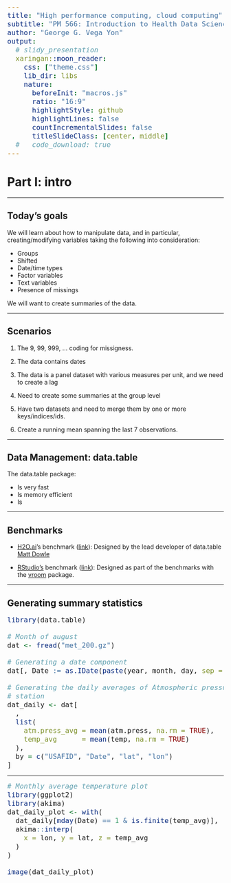 ```yaml
---
title: "High performance computing, cloud computing"
subtitle: "PM 566: Introduction to Health Data Science"
author: "George G. Vega Yon"
output:
  # slidy_presentation
  xaringan::moon_reader:
    css: ["theme.css"]
    lib_dir: libs
    nature:
      beforeInit: "macros.js"
      ratio: "16:9"
      highlightStyle: github
      highlightLines: false
      countIncrementalSlides: false
      titleSlideClass: [center, middle]
  #   code_download: true
---
```


<!--Yeah... I have really long code chunks, so I just changed the default size :)-->
<style type="text/css">
code.r,code.cpp,code{
  font-size:medium;
}
</style>

# Part I: intro

---

## Today's goals

We will learn about how to manipulate data, and in particular, creating/modifying variables
taking the following into consideration:

- Groups
- Shifted
- Date/time types
- Factor variables
- Text variables
- Presence of missings

We will want to create summaries of the data.

---

## Scenarios

1. The 9, 99, 999, ... coding for missigness.

2. The data contains dates

3. The data is a panel dataset with various measures per unit, and we need to create a lag

4. Need to create some summaries at the group level

5. Have two datasets and need to merge them by one or more keys/indices/ids.

6. Create a running mean spanning the last 7 observations.

---

## Data Management: data.table

The data.table package:

- Is very fast
- Is memory efficient
- Is 

---

## Benchmarks

- [H2O.ai](https://www.h2o.ai/)'s benchmark ([link](https://h2oai.github.io/db-benchmark/)): Designed by
  the lead developer of data.table [Matt Dowle](https://rdatatable.gitlab.io/data.table/)

- [RStudio's](https://rstudio.com) benchmark ([link](https://cran.r-project.org/web/packages/vroom/vignettes/benchmarks.html)):
  Designed as part of the benchmarks with the [vroom](https://cran.r-package.org/package=vroom) package.

---

## Generating summary statistics

```r
library(data.table)

# Month of august
dat <- fread("met_200.gz")

# Generating a date component
dat[, Date := as.IDate(paste(year, month, day, sep = "-"))]

# Generating the daily averages of Atmospheric pressure and temperature per
# station
dat_daily <- dat[
  ,
  list(
    atm.press_avg = mean(atm.press, na.rm = TRUE),
    temp_avg      = mean(temp, na.rm = TRUE)
  ),
  by = c("USAFID", "Date", "lat", "lon")
]
```


---

```r
# Monthly average temperature plot
library(ggplot2)
library(akima)
dat_daily_plot <- with(
  dat_daily[mday(Date) == 1 & is.finite(temp_avg)],
  akima::interp(
    x = lon, y = lat, z = temp_avg
  )
)

image(dat_daily_plot)
```

